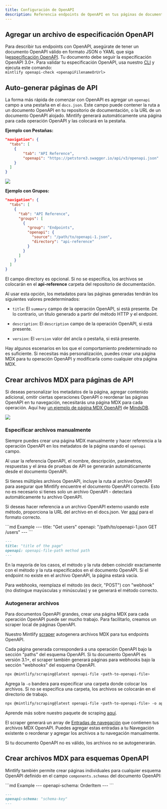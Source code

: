 ```yaml
---
title: Configuración de OpenAPI
description: Referencia endpoints de OpenAPI en tus páginas de documentación
---
```


## Agregar un archivo de especificación OpenAPI

Para describir tus endpoints con OpenAPI, asegúrate de tener un documento OpenAPI válido en formato JSON o YAML que siga la[especificación OpenAPI](https://swagger.io/specification/). Tu documento debe seguir la especificación OpenAPI 3.0+.
<Tip>Para validar tu especificación OpenAPI, usa nuestro [CLI](https://www.npmjs.com/package/mintlify) y ejecuta este comando: <br />`mintlify openapi-check <openapiFilenameOrUrl>`</Tip>

## Auto-generar páginas de API

La forma más rápida de comenzar con OpenAPI es agregar un `openapi` campo a una pestaña en el `docs.json`. Este campo puede contener la ruta a un documento OpenAPI en tu repositorio de documentación, o la URL de un documento OpenAPI alojado. Mintlify generará automáticamente una página para cada operación OpenAPI y las colocará en la pestaña.

**Ejemplo con Pestañas:**

```json {5}
"navigation": {
  "tabs": [
    {
        "tab": "API Reference",
        "openapi": "https://petstore3.swagger.io/api/v3/openapi.json"
    }
  ]
}
```

![](/images/autogeneration-with-tabs.png)

**Ejemplo con Grupos:**

```json {8-11}
"navigation": {
  "tabs": [
    {
      "tab": "API Reference",
      "groups": [
        {
          "group": "Endpoints",
          "openapi": {
            "source": "/path/to/openapi-1.json",
            "directory": "api-reference"
          }
        }
      ]
    }
  ]
}
```

<Note>El campo directory es opcional. Si no se especifica, los archivos se colocarán en el **api-reference** carpeta del repositorio de documentación.</Note>

Al usar esta opción, los metadatos para las páginas generadas tendrán los siguientes valores predeterminados:

* `title`: El `summary` campo de la operación OpenAPI, si está presente. De lo contrario, un título generado a partir del método HTTP y el endpoint.

* `description`: El `description` campo de la operación OpenAPI, si está presente.

* `version`: El `version` valor del ancla o pestaña, si está presente.

Hay algunos escenarios en los que el comportamiento predeterminado no es suficiente. Si necesitas más personalización, puedes crear una página MDX para tu operación OpenAPI y modificarla como cualquier otra página MDX.

## Crear archivos MDX para páginas de API

Si deseas personalizar los metadatos de la página, agregar contenido adicional, omitir ciertas operaciones OpenAPI o reordenar las páginas OpenAPI en tu navegación, necesitarás una página MDX para cada operación. Aquí hay [un ejemplo de página MDX OpenAPI](https://github.com/mindsdb/mindsdb/blob/main/docs/rest/databases/create-databases.mdx) de [MindsDB](https://docs.mindsdb.com/rest/databases/create-databases).&#x20;

![](/images/mindsdb.png)

### Especificar archivos manualmente

Siempre puedes crear una página MDX manualmente y hacer referencia a la operación OpenAPI en los metadatos de la página usando el `openapi` campo.

<Snippet file="api-playground/openapi.mdx" />

Al usar la referencia OpenAPI, el nombre, descripción, parámetros, respuestas y el área de pruebas de API se generarán automáticamente desde el documento OpenAPI.

Si tienes múltiples archivos OpenAPI, incluye la ruta al archivo OpenAPI para asegurar que Mintlify encuentre el documento OpenAPI correcto. Esto no es necesario si tienes solo un archivo OpenAPI - detectará automáticamente tu archivo OpenAPI.

Si deseas hacer referencia a un archivo OpenAPI externo usando este método, proporciona la URL del archivo en el docs.json. Ver [aquí](https://mintlify.com/docs/settings/global#param-source-4) para el formato correcto.

<CodeGroup>
  ```md Example
  ---
  title: "Get users"
  openapi: "/path/to/openapi-1.json GET /users"
  ---
  ```

  ```md Format
  ---
  title: "title of the page"
  openapi: openapi-file-path method path
  ---
  ```
</CodeGroup>

<Note>
  En la mayoría de los casos, el método y la ruta deben coincidir exactamente con el método y la ruta especificados en el documento OpenAPI. Si el endpoint no existe en el archivo OpenAPI, la página estará vacía.

  Para webhooks, reemplaza el método (es decir, "POST") con "webhook" (no distingue mayúsculas y minúsculas) y se generará el método correcto.
</Note>

### Autogenerar archivos

Para documentos OpenAPI grandes, crear una página MDX para cada operación OpenAPI puede ser mucho trabajo. Para facilitarlo, creamos un scraper local de páginas OpenAPI.

Nuestro Mintlify [scraper](https://www.npmjs.com/package/@mintlify/scraping)
autogenera archivos MDX para tus endpoints OpenAPI.

Cada página generada corresponderá a una operación OpenAPI bajo la sección "paths" del esquema OpenAPI. Si tu documento OpenAPI es versión 3.1+, el scraper también generará páginas para webhooks bajo la sección "webhooks" del esquema OpenAPI.

```bash
npx @mintlify/scraping@latest openapi-file <path-to-openapi-file>
```

Agrega la `-o` bandera para especificar una carpeta donde colocar los archivos. Si no se especifica una carpeta, los archivos se colocarán en el directorio de trabajo.

```bash
npx @mintlify/scraping@latest openapi-file <path-to-openapi-file> -o api-reference
```

Aprende más sobre nuestro paquete de scraping [aquí](https://www.npmjs.com/package/@mintlify/scraping).

El scraper generará un array de
[Entradas de navegación](/settings/global#structure) que contienen tus archivos MDX OpenAPI. Puedes agregar estas entradas a tu Navegación existente o reordenar y agregar los archivos a tu navegación manualmente.

<Note>
  Si tu documento OpenAPI no es válido, los archivos no se autogenerarán.
</Note>

## Crear archivos MDX para esquemas OpenAPI

Mintlify también permite crear páginas individuales para cualquier esquema OpenAPI definido en el campo `components.schemas` del documento OpenAPI:

<CodeGroup>
  ```md Example
  ---
  openapi-schema: OrderItem
  ---
  ```

  ```md Format
  ---
  openapi-schema: "schema-key"
  ---
  ```
</CodeGroup>
